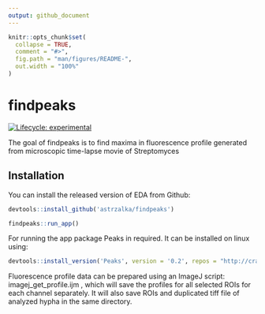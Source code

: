 ```yaml
---
output: github_document
---
```


<!-- README.md is generated from README.Rmd. Please edit that file -->

```r
knitr::opts_chunk$set(
  collapse = TRUE,
  comment = "#>",
  fig.path = "man/figures/README-",
  out.width = "100%"
)
```

# findpeaks

<!-- badges: start -->
[![Lifecycle: experimental](https://img.shields.io/badge/lifecycle-experimental-orange.svg)](https://www.tidyverse.org/lifecycle/#experimental)
<!-- badges: end -->

The goal of findpeaks is to find maxima in fluorescence profile generated from microscopic time-lapse movie of Streptomyces

## Installation

You can install the released version of EDA from Github:

``` r
devtools::install_github('astrzalka/findpeaks')

findpeaks::run_app()
```
For running the app package Peaks in required. It can be installed on linux using:

``` r
devtools::install_version('Peaks', version = '0.2', repos = "http://cran.us.r-project.org")
```

Fluorescence profile data can be prepared using an ImageJ script: imagej_get_profile.ijm , which will save the profiles for all selected ROIs for each channel separately. It will also save ROIs and duplicated tiff file of analyzed hypha in the same directory. 
